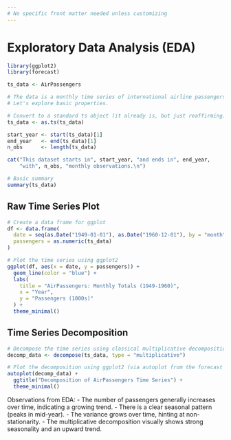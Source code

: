 ```yaml
---
# No specific front matter needed unless customizing
---
```


# Exploratory Data Analysis (EDA)

```r
library(ggplot2)
library(forecast)

ts_data <- AirPassengers

# The data is a monthly time series of international airline passengers from 1949 to 1960.
# Let's explore basic properties.

# Convert to a standard ts object (it already is, but just reaffirming)
ts_data <- as.ts(ts_data)

start_year <- start(ts_data)[1]
end_year   <- end(ts_data)[1]
n_obs      <- length(ts_data)

cat("This dataset starts in", start_year, "and ends in", end_year, 
    "with", n_obs, "monthly observations.\n")

# Basic summary
summary(ts_data)
```

## Raw Time Series Plot

```r
# Create a data frame for ggplot
df <- data.frame(
  date = seq(as.Date("1949-01-01"), as.Date("1960-12-01"), by = "month"),
  passengers = as.numeric(ts_data)
)

# Plot the time series using ggplot2
ggplot(df, aes(x = date, y = passengers)) +
  geom_line(color = "blue") +
  labs(
    title = "AirPassengers: Monthly Totals (1949-1960)",
    x = "Year",
    y = "Passengers (1000s)"
  ) +
  theme_minimal()
```

## Time Series Decomposition

```r
# Decompose the time series using classical multiplicative decomposition
decomp_data <- decompose(ts_data, type = "multiplicative")

# Plot the decomposition using ggplot2 (via autoplot from the forecast package)
autoplot(decomp_data) +
  ggtitle("Decomposition of AirPassengers Time Series") +
  theme_minimal()
```

Observations from EDA:
- The number of passengers generally increases over time, indicating a growing trend.
- There is a clear seasonal pattern (peaks in mid-year).
- The variance grows over time, hinting at non-stationarity.
- The multiplicative decomposition visually shows strong seasonality and an upward trend.